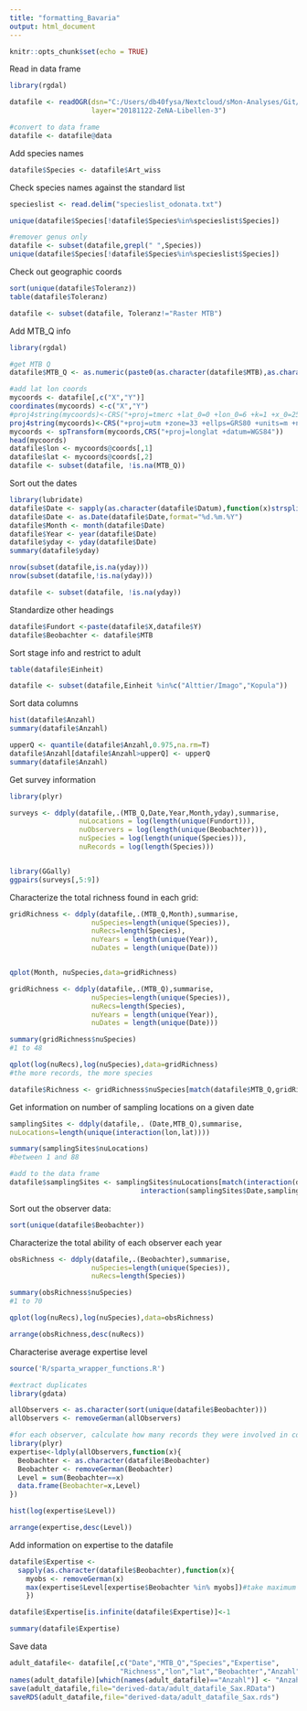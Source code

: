 ```yaml
---
title: "formatting_Bavaria"
output: html_document
---
```


```r

knitr::opts_chunk$set(echo = TRUE)

```

Read in data frame

```r

library(rgdal)

datafile <- readOGR(dsn="C:/Users/db40fysa/Nextcloud/sMon-Analyses/Git/sMon-insects/raw-data/Saxony/Libellen",
                    layer="20181122-ZeNA-Libellen-3")

#convert to data frame
datafile <- datafile@data

```

Add species names

```r

datafile$Species <- datafile$Art_wiss

```

Check species names against the standard list

```r
specieslist <- read.delim("specieslist_odonata.txt")

unique(datafile$Species[!datafile$Species%in%specieslist$Species])

#remover genus only
datafile <- subset(datafile,grepl(" ",Species))
unique(datafile$Species[!datafile$Species%in%specieslist$Species])

```

Check out geographic coords

```r

sort(unique(datafile$Toleranz))
table(datafile$Toleranz)

datafile <- subset(datafile, Toleranz!="Raster MTB")

```

Add MTB_Q info

```r
library(rgdal)

#get MTB Q
datafile$MTB_Q <- as.numeric(paste0(as.character(datafile$MTB),as.character(datafile$MTBQ)))

#add lat lon coords
mycoords <- datafile[,c("X","Y")]
coordinates(mycoords) <-c("X","Y")
#proj4string(mycoords)<-CRS("+proj=tmerc +lat_0=0 +lon_0=6 +k=1 +x_0=2500000 +y_0=0 +ellps=bessel +datum=potsdam +units=m +no_defs")
proj4string(mycoords)<-CRS("+proj=utm +zone=33 +ellps=GRS80 +units=m +no_defs")
mycoords <- spTransform(mycoords,CRS("+proj=longlat +datum=WGS84"))
head(mycoords)
datafile$lon <- mycoords@coords[,1]
datafile$lat <- mycoords@coords[,2]
datafile <- subset(datafile, !is.na(MTB_Q))

```

Sort out the dates

```r
library(lubridate)
datafile$Date <- sapply(as.character(datafile$Datum),function(x)strsplit(x," ")[[1]][1])
datafile$Date <- as.Date(datafile$Date,format="%d.%m.%Y")
datafile$Month <- month(datafile$Date)
datafile$Year <- year(datafile$Date)
datafile$yday <- yday(datafile$Date)
summary(datafile$yday)

nrow(subset(datafile,is.na(yday)))
nrow(subset(datafile,!is.na(yday)))

datafile <- subset(datafile, !is.na(yday))

```

Standardize other headings

```r

datafile$Fundort <-paste(datafile$X,datafile$Y)
datafile$Beobachter <- datafile$MTB

```


Sort stage info and restrict to adult

```r

table(datafile$Einheit)

datafile <- subset(datafile,Einheit %in%c("Alttier/Imago","Kopula"))

```


Sort data columns

```r

hist(datafile$Anzahl)
summary(datafile$Anzahl)

upperQ <- quantile(datafile$Anzahl,0.975,na.rm=T)
datafile$Anzahl[datafile$Anzahl>upperQ] <- upperQ 
summary(datafile$Anzahl)

```

Get survey information

```r

library(plyr)

surveys <- ddply(datafile,.(MTB_Q,Date,Year,Month,yday),summarise,
                 nuLocations = log(length(unique(Fundort))),
                 nuObservers = log(length(unique(Beobachter))),
                 nuSpecies = log(length(unique(Species))),
                 nuRecords = log(length(Species)))


library(GGally)
ggpairs(surveys[,5:9])


```

Characterize the total richness found in each grid:

```r


gridRichness <- ddply(datafile,.(MTB_Q,Month),summarise,
                    nuSpecies=length(unique(Species)),
                    nuRecs=length(Species),
                    nuYears = length(unique(Year)),
                    nuDates = length(unique(Date)))


qplot(Month, nuSpecies,data=gridRichness)

gridRichness <- ddply(datafile,.(MTB_Q),summarise,
                    nuSpecies=length(unique(Species)),
                    nuRecs=length(Species),
                    nuYears = length(unique(Year)),
                    nuDates = length(unique(Date)))

summary(gridRichness$nuSpecies)
#1 to 48

qplot(log(nuRecs),log(nuSpecies),data=gridRichness)
#the more records, the more species

datafile$Richness <- gridRichness$nuSpecies[match(datafile$MTB_Q,gridRichness$MTB_Q)]

```


Get information on number of sampling locations on a given date

```r

samplingSites <- ddply(datafile,. (Date,MTB_Q),summarise,
nuLocations=length(unique(interaction(lon,lat))))

summary(samplingSites$nuLocations)
#between 1 and 88

#add to the data frame
datafile$samplingSites <- samplingSites$nuLocations[match(interaction(datafile$Date,datafile$MTB_Q),
                                interaction(samplingSites$Date,samplingSites$MTB_Q))]

```

Sort out the observer data:

```r

sort(unique(datafile$Beobachter))

```

Characterize the total ability of each observer each year

```r

obsRichness <- ddply(datafile,.(Beobachter),summarise,
                    nuSpecies=length(unique(Species)),
                    nuRecs=length(Species))

summary(obsRichness$nuSpecies)
#1 to 70

qplot(log(nuRecs),log(nuSpecies),data=obsRichness)

arrange(obsRichness,desc(nuRecs))

```

Characterise average expertise level

```r

source('R/sparta_wrapper_functions.R')

#extract duplicates
library(gdata)

allObservers <- as.character(sort(unique(datafile$Beobachter)))
allObservers <- removeGerman(allObservers)

#for each observer, calculate how many records they were involved in collecting
library(plyr)
expertise<-ldply(allObservers,function(x){
  Beobachter <- as.character(datafile$Beobachter)
  Beobachter <- removeGerman(Beobachter)
  Level = sum(Beobachter==x)
  data.frame(Beobachter=x,Level)
})

hist(log(expertise$Level))  

arrange(expertise,desc(Level))

```

Add information on expertise to the datafile

```r

datafile$Expertise <-
  sapply(as.character(datafile$Beobachter),function(x){
    myobs <- removeGerman(x)
    max(expertise$Level[expertise$Beobachter %in% myobs])#take maximum level when there is a group of observers
    })

datafile$Expertise[is.infinite(datafile$Expertise)]<-1

summary(datafile$Expertise)

```


Save data

```r

adult_datafile<- datafile[,c("Date","MTB_Q","Species","Expertise",
                           "Richness","lon","lat","Beobachter","Anzahl")]
names(adult_datafile)[which(names(adult_datafile)=="Anzahl")] <- "Anzahl_min"
save(adult_datafile,file="derived-data/adult_datafile_Sax.RData")
saveRDS(adult_datafile,file="derived-data/adult_datafile_Sax.rds")

```

